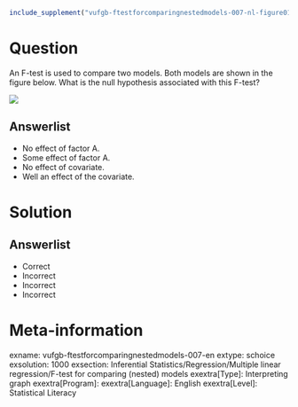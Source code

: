 ```r
include_supplement("vufgb-ftestforcomparingnestedmodels-007-nl-figure01.jpg", recursive = TRUE)
```

Question
========

An F-test is used to compare two models. Both models are shown in the figure below. What is the null hypothesis associated with this F-test?

![](vufgb-ftestforcomparingnestedmodels-007-nl-figure01.jpg)
  
Answerlist
----------
* No effect of factor A.
* Some effect of factor A.
* No effect of covariate.
* Well an effect of the covariate.

Solution
========

Answerlist
----------
* Correct
* Incorrect
* Incorrect
* Incorrect

Meta-information
================
exname: vufgb-ftestforcomparingnestedmodels-007-en
extype: schoice
exsolution: 1000
exsection: Inferential Statistics/Regression/Multiple linear regression/F-test for comparing (nested) models
exextra[Type]: Interpreting graph
exextra[Program]: 
exextra[Language]: English
exextra[Level]: Statistical Literacy
